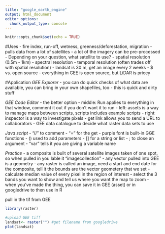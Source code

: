 ```yaml
---
title: "google_earth_engine"
output: html_document
editor_options: 
  chunk_output_type: console
---
```


```r
knitr::opts_chunk$set(echo = TRUE)
```

#Uses
- fire index, run-off, wetness, greeness/deforestation, migration
- pulls data from a lot of satellites
- a lot of the imagery can be pre-processed
- Depending on your question, what satellite to use?
  - spatial resolution (0.5m - 1km)
  - spectral resolution
  - temporal resolution (often trades off with spatial resolution)
    - landsat is 30 m, get an image every 2 weeks
  - $ vs. open source
   - everything in GEE is open source, but LiDAR is pricey
  
#Application
*GEE Explorer*
- you can do quick checks of what data are available, you can bring in your own shapefiles, too
- this is quick and dirty stuff

*GEE Code Editor*
- the better option
- middle: Run applies to everything in that window, comment it out if you don't want it to run
- left: assets is a way to manage maps between scripts, scripts includes example scripts
- right: inspector is a way to investigate pixels
  - get link allows you to send a URL to collaborators
- GEE data catalogue to decide what raster data sets to use

*Java script*
- "//" to comment
- "=" for the get
- purple font is built-in GGE functions
- () used to add parameters
- [] for a string or list
- ; to close an argument
- "var" tells it you are giving a variable name

*Practice*
- a composite is built of several satellite images taken of one spot, so when pulled in you lable it "imagecollection"
- any vector pulled into GEE is a geometry
- any raster is called an image, need a start and end date for the composite, tell it the bounds are the vector geometery that we set
- calculate median value of every pixel in the region of interest
- select the 3 bands you want to show and tell us where you want the map to zoom
- when you've made the thing, you can save it in GEE (asset) or in googledrive to then use in R

pull in the tif from GEE
```r
library(raster)

#upload GEE tiff
landsat<- raster("") #get filename from googledrive
plot(landsat)

```

  
   